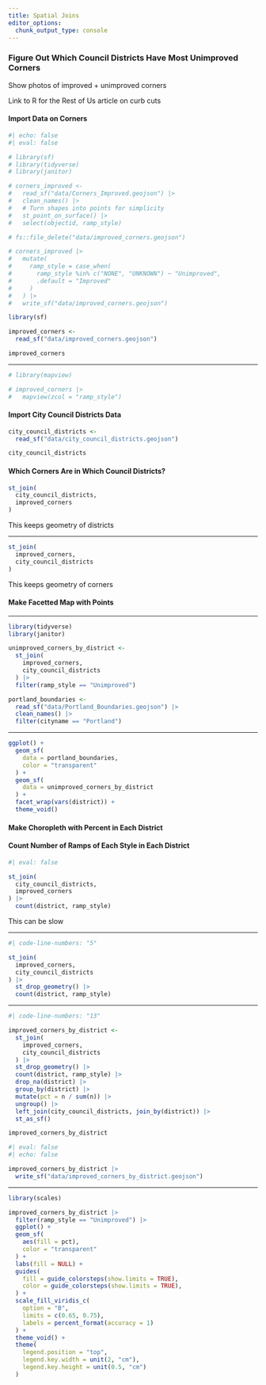 ```yaml
---
title: Spatial Joins
editor_options: 
  chunk_output_type: console
---
```


### Figure Out Which Council Districts Have Most Unimproved Corners {.inverse}

::: {.notes}
Show photos of improved + unimproved corners

Link to R for the Rest of Us article on curb cuts
:::

#### Import Data on Corners 

```r
#| echo: false
#| eval: false

# library(sf)
# library(tidyverse)
# library(janitor)

# corners_improved <-
#   read_sf("data/Corners_Improved.geojson") |>
#   clean_names() |>
#   # Turn shapes into points for simplicity
#   st_point_on_surface() |>
#   select(objectid, ramp_style)

# fs::file_delete("data/improved_corners.geojson")

# corners_improved |>
#   mutate(
#     ramp_style = case_when(
#       ramp_style %in% c("NONE", "UNKNOWN") ~ "Unimproved",
#       .default = "Improved"
#     )
#   ) |>
#   write_sf("data/improved_corners.geojson")
```

```r
library(sf)

improved_corners <-
  read_sf("data/improved_corners.geojson")

improved_corners
```

---

```r
# library(mapview)

# improved_corners |>
#   mapview(zcol = "ramp_style")
```

#### Import City Council Districts Data

```r
city_council_districts <-
  read_sf("data/city_council_districts.geojson")

city_council_districts
```

#### Which Corners Are in Which Council Districts?

```r
st_join(
  city_council_districts,
  improved_corners
)
```

::: {.notes}
This keeps geometry of districts
:::

---

```r
st_join(
  improved_corners,
  city_council_districts
)
```

::: {.notes}
This keeps geometry of corners
:::

#### Make Facetted Map with Points {.inverse}

---

```r
library(tidyverse)
library(janitor)

unimproved_corners_by_district <-
  st_join(
    improved_corners,
    city_council_districts
  ) |>
  filter(ramp_style == "Unimproved")

portland_boundaries <-
  read_sf("data/Portland_Boundaries.geojson") |>
  clean_names() |>
  filter(cityname == "Portland")
```

---

```r
ggplot() +
  geom_sf(
    data = portland_boundaries,
    color = "transparent"
  ) +
  geom_sf(
    data = unimproved_corners_by_district
  ) +
  facet_wrap(vars(district)) +
  theme_void()
```

#### Make Choropleth with Percent in Each District {.inverse}

#### Count Number of Ramps of Each Style in Each District

```r
#| eval: false

st_join(
  city_council_districts,
  improved_corners
) |>
  count(district, ramp_style)
```

::: {.notes}
This can be slow
:::

---

```r
#| code-line-numbers: "5"

st_join(
  improved_corners,
  city_council_districts
) |>
  st_drop_geometry() |>
  count(district, ramp_style)
```

---

```r
#| code-line-numbers: "13"

improved_corners_by_district <-
  st_join(
    improved_corners,
    city_council_districts
  ) |>
  st_drop_geometry() |>
  count(district, ramp_style) |>
  drop_na(district) |>
  group_by(district) |>
  mutate(pct = n / sum(n)) |>
  ungroup() |>
  left_join(city_council_districts, join_by(district)) |>
  st_as_sf()

improved_corners_by_district
```

```r
#| eval: false
#| echo: false

improved_corners_by_district |>
  write_sf("data/improved_corners_by_district.geojson")
```

---

```r
library(scales)

improved_corners_by_district |>
  filter(ramp_style == "Unimproved") |>
  ggplot() +
  geom_sf(
    aes(fill = pct),
    color = "transparent"
  ) +
  labs(fill = NULL) +
  guides(
    fill = guide_colorsteps(show.limits = TRUE),
    color = guide_colorsteps(show.limits = TRUE),
  ) +
  scale_fill_viridis_c(
    option = "B",
    limits = c(0.65, 0.75),
    labels = percent_format(accuracy = 1)
  ) +
  theme_void() +
  theme(
    legend.position = "top",
    legend.key.width = unit(2, "cm"),
    legend.key.height = unit(0.5, "cm")
  )
```

